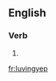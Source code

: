 ==English==

===Verb===
{{head|en|present participle}}

# {{present participle of|luv|lang=en|nocat=1}}

[[fr:luving]]yep
